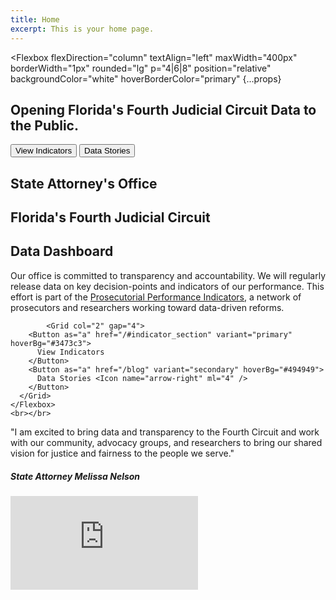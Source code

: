 ```yaml
---
title: Home
excerpt: This is your home page.
---
```



<Section
  py="8|12|16|24"
  sx={{
    backgroundImage:"url(https://raw.githubusercontent.com/brandendupont-mcw/jacksonville_dashboard/master/static/jax-bridge.jpg)",
    backgroundSize: "100% 200%;",
    backgroundRepeat: "no-repeat",
    borderRadius: 10,
  }}
>
  <Container>


<Flexbox
  flexDirection="column"
  textAlign="left"
  maxWidth="400px"
  borderWidth="1px"
  rounded="lg"
  p="4|6|8"
  position="relative"
  backgroundColor="white"
  hoverBorderColor="primary"
  {...props}
>


  <H1 fontSize="36" fontWeight="bold" mt="1|2" mb="0">
    Opening Florida's Fourth Judicial Circuit Data to the Public.
  </H1>
            <Grid col="2" gap="4" marginTop="4">
        <Button as="a" href="/#indicator_section" variant="primary" hoverBg="#3473c3">
          View Indicators
        </Button>
        <Button as="a" href="/blog" variant="secondary" hoverBg="#494949">
          Data Stories <Icon name="arrow-right" ml="4" />
        </Button>
      </Grid>
</Flexbox>


  </Container>
</Section>


<Section pt="8|12|16|24">
  <Container>
    <Flexbox
      flexDirection="column"
      alignItems="center|flex-start"
      textAlign="center|left"
    >
      <H1 m="0" fontWeight="bold" lineHeight="tight" >
        State Attorney's Office
      </H1>
      <H1 m="0" fontWeight="bold" lineHeight="tight">
        Florida's Fourth Judicial Circuit
      </H1>
            <H1 m="0" fontWeight="bold" lineHeight="tight" color="#005daa">
        Data Dashboard
      </H1>
      <P fontSize="xl|2xl" mt="2" >
        Our office is committed to transparency and accountability. We will regularly release data on key decision-points and indicators of our performance. This effort is part of the <a href="https://prosecutorialperformanceindicators.org/">Prosecutorial Performance Indicators</a>, a network of prosecutors and researchers working toward data-driven reforms. 
      </P>
      
            <Grid col="2" gap="4">
        <Button as="a" href="/#indicator_section" variant="primary" hoverBg="#3473c3">
          View Indicators
        </Button>
        <Button as="a" href="/blog" variant="secondary" hoverBg="#494949">
          Data Stories <Icon name="arrow-right" ml="4" />
        </Button>
      </Grid>
    </Flexbox>
    <br></br>


  </Container>
</Section>


<Section py="8|12|16|24">
  <Container>
    <Grid col="1|2" gap="4|8|12" alignItems="center">
      <Flexbox
        flexDirection="column"
        alignItems="center|flex-start"
        textAlign="center|left"
      >
        <P fontSize="xl|2xl" mt="2">
          "I am excited to bring data and transparency to the Fourth Circuit and
          work with our community, advocacy groups, and researchers to bring our
          shared vision for justice and fairness to the people we serve."
        </P>
        <H5 m="0" lineHeight="tight">
          State Attorney Melissa Nelson
        </H5>
      </Flexbox>
      <Embed
        src="https://www.youtube.com/embed/noL0Nbo-pfw?rel=0&showinfo=0"
        col="1|2"
        frameborder="0"
        allow="autoplay; encrypted-media"
        title="video"
        w="full"
        h="full"
        minHeight="300"
        rounded="lg"
        fullscreen="allow"
        scrolling="no"
      />
    </Grid>
  </Container>
</Section>

<Block src="fcards" />
<a name="indicator_section"></a>

<Block src="icards" />

<Block src="examples/footer-01" />
